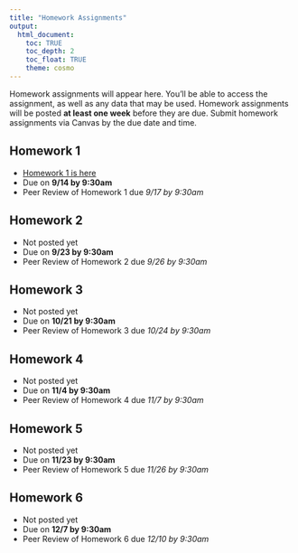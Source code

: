 ```yaml
---
title: "Homework Assignments"
output: 
  html_document:
    toc: TRUE
    toc_depth: 2
    toc_float: TRUE
    theme: cosmo
---
```


Homework assignments will appear here. You'll be able to access the assignment, as well as any data that may be used. Homework assignments will be posted **at least one week** before they are due. Submit homework assignments via Canvas by the due date and time.

## Homework 1
- [Homework 1 is here](homework/homework_1.html)
- Due on **9/14 by 9:30am**
- Peer Review of Homework 1 due *9/17 by 9:30am*

## Homework 2
- Not posted yet
- Due on **9/23 by 9:30am**
- Peer Review of Homework 2 due *9/26 by 9:30am*

## Homework 3
- Not posted yet
- Due on **10/21 by 9:30am**
- Peer Review of Homework 3 due *10/24 by 9:30am*

## Homework 4
- Not posted yet
- Due on **11/4 by 9:30am**
- Peer Review of Homework 4 due *11/7 by 9:30am*

## Homework 5
- Not posted yet
- Due on **11/23 by 9:30am**
- Peer Review of Homework 5 due *11/26 by 9:30am*

## Homework 6
- Not posted yet
- Due on **12/7 by 9:30am**
- Peer Review of Homework 6 due *12/10 by 9:30am*